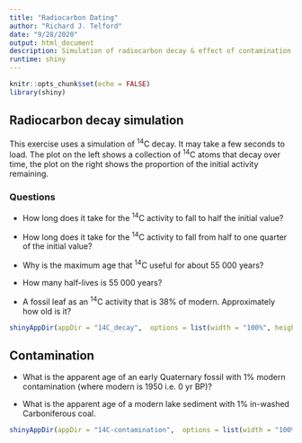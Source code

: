 ```yaml
---
title: "Radiocarbon Dating"
author: "Richard J. Telford"
date: "9/28/2020"
output: html_document
description: Simulation of radiocarbon decay & effect of contamination on dates
runtime: shiny
---
```


```r
knitr::opts_chunk$set(echo = FALSE)
library(shiny)
```

## Radiocarbon decay simulation

This exercise uses a simulation of ^14^C decay.
It may take a few seconds to load.
The plot on the left shows a collection of ^14^C atoms that decay over time, the plot on the right shows the proportion of the initial activity remaining.

### Questions

- How long does it take for the ^14^C activity to fall to half the initial value?

- How long does it take for the ^14^C activity to fall from half to one quarter of the initial value?

- Why is the maximum age that ^14^C useful for about 55 000 years? 
- How many half-lives is 55 000 years?

- A fossil leaf as an ^14^C activity that is 38% of modern. 
Approximately how old is it?

```r
shinyAppDir(appDir = "14C_decay",  options = list(width = "100%", height = 700))
```

## Contamination

- What is the apparent age of an early Quaternary fossil with 1% modern contamination (where modern is 1950 i.e. 0 yr BP)?

- What is the apparent age of a modern lake sediment with 1% in-washed Carboniferous coal.

```r
shinyAppDir(appDir = "14C-contamination",  options = list(width = "100%", height = 700))
```

